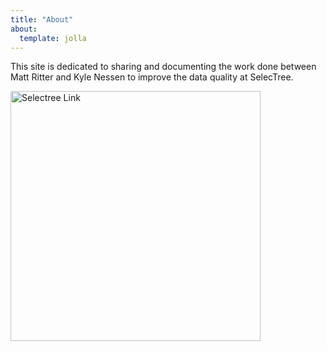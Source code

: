 ```yaml
---
title: "About"
about:
  template: jolla
---
```


This site is dedicated to sharing and documenting the work done between Matt Ritter and Kyle Nessen to improve the data quality at SelecTree.

<a href="https://selectree.calpoly.edu/">
  <img src="images/clipboard-2575345176.png" alt="Selectree Link" width="400">
</a>




